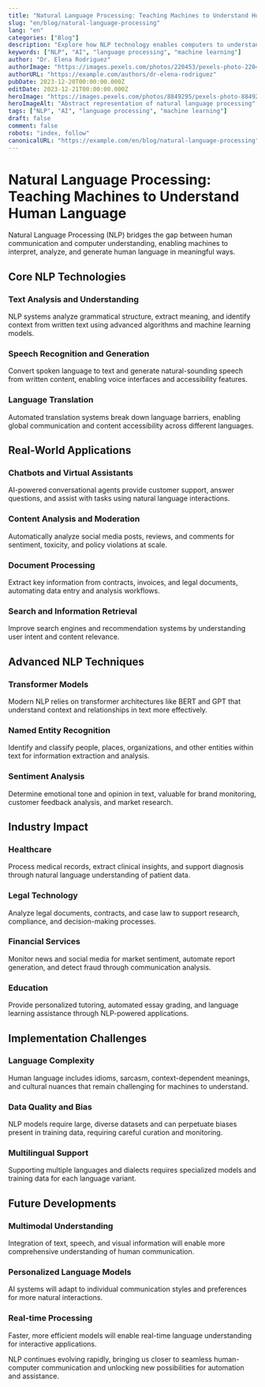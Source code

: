 ```yaml
---
title: "Natural Language Processing: Teaching Machines to Understand Human Language"
slug: "en/blog/natural-language-processing"
lang: "en"
categories: ["Blog"]
description: "Explore how NLP technology enables computers to understand, interpret, and generate human language, powering chatbots, translation, and content analysis."
keywords: ["NLP", "AI", "language processing", "machine learning"]
author: "Dr. Elena Rodriguez"
authorImage: "https://images.pexels.com/photos/220453/pexels-photo-220453.jpeg?auto=compress&cs=tinysrgb&w=1260&h=750&dpr=1"
authorURL: "https://example.com/authors/dr-elena-rodriguez"
pubDate: 2023-12-20T00:00:00.000Z
editDate: 2023-12-21T00:00:00.000Z
heroImage: "https://images.pexels.com/photos/8849295/pexels-photo-8849295.jpeg?auto=compress&cs=tinysrgb&w=1260&h=750&dpr=1"
heroImageAlt: "Abstract representation of natural language processing"
tags: ["NLP", "AI", "language processing", "machine learning"]
draft: false
comment: false
robots: "index, follow"
canonicalURL: "https://example.com/en/blog/natural-language-processing"
---
```


# Natural Language Processing: Teaching Machines to Understand Human Language

Natural Language Processing (NLP) bridges the gap between human communication and computer understanding, enabling machines to interpret, analyze, and generate human language in meaningful ways.

## Core NLP Technologies

### Text Analysis and Understanding

NLP systems analyze grammatical structure, extract meaning, and identify context from written text using advanced algorithms and machine learning models.

### Speech Recognition and Generation

Convert spoken language to text and generate natural-sounding speech from written content, enabling voice interfaces and accessibility features.

### Language Translation

Automated translation systems break down language barriers, enabling global communication and content accessibility across different languages.

## Real-World Applications

### Chatbots and Virtual Assistants

AI-powered conversational agents provide customer support, answer questions, and assist with tasks using natural language interactions.

### Content Analysis and Moderation

Automatically analyze social media posts, reviews, and comments for sentiment, toxicity, and policy violations at scale.

### Document Processing

Extract key information from contracts, invoices, and legal documents, automating data entry and analysis workflows.

### Search and Information Retrieval

Improve search engines and recommendation systems by understanding user intent and content relevance.

## Advanced NLP Techniques

### Transformer Models

Modern NLP relies on transformer architectures like BERT and GPT that understand context and relationships in text more effectively.

### Named Entity Recognition

Identify and classify people, places, organizations, and other entities within text for information extraction and analysis.

### Sentiment Analysis

Determine emotional tone and opinion in text, valuable for brand monitoring, customer feedback analysis, and market research.

## Industry Impact

### Healthcare

Process medical records, extract clinical insights, and support diagnosis through natural language understanding of patient data.

### Legal Technology

Analyze legal documents, contracts, and case law to support research, compliance, and decision-making processes.

### Financial Services

Monitor news and social media for market sentiment, automate report generation, and detect fraud through communication analysis.

### Education

Provide personalized tutoring, automated essay grading, and language learning assistance through NLP-powered applications.

## Implementation Challenges

### Language Complexity

Human language includes idioms, sarcasm, context-dependent meanings, and cultural nuances that remain challenging for machines to understand.

### Data Quality and Bias

NLP models require large, diverse datasets and can perpetuate biases present in training data, requiring careful curation and monitoring.

### Multilingual Support

Supporting multiple languages and dialects requires specialized models and training data for each language variant.

## Future Developments

### Multimodal Understanding

Integration of text, speech, and visual information will enable more comprehensive understanding of human communication.

### Personalized Language Models

AI systems will adapt to individual communication styles and preferences for more natural interactions.

### Real-time Processing

Faster, more efficient models will enable real-time language understanding for interactive applications.

NLP continues evolving rapidly, bringing us closer to seamless human-computer communication and unlocking new possibilities for automation and assistance.
